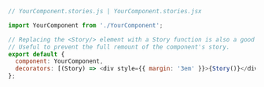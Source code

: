 ```js
// YourComponent.stories.js | YourComponent.stories.jsx

import YourComponent from './YourComponent';

// Replacing the <Story/> element with a Story function is also a good way of writing decorators.
// Useful to prevent the full remount of the component's story.
export default {
  component: YourComponent,
  decorators: [(Story) => <div style={{ margin: '3em' }}>{Story()}</div>],
};
```
